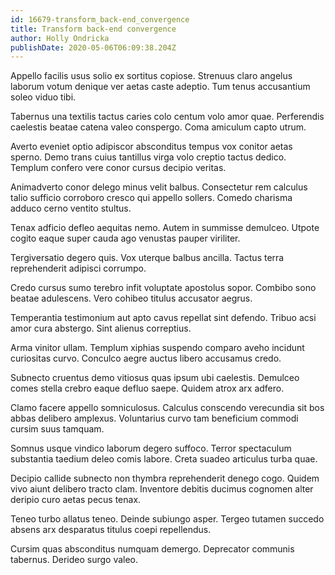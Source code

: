 ```yaml
---
id: 16679-transform_back-end_convergence
title: Transform back-end convergence
author: Holly Ondricka
publishDate: 2020-05-06T06:09:38.204Z
---
```


Appello facilis usus solio ex sortitus copiose. Strenuus claro angelus laborum votum denique ver aetas caste adeptio. Tum tenus accusantium soleo viduo tibi.

Tabernus una textilis tactus caries colo centum volo amor quae. Perferendis caelestis beatae catena valeo conspergo. Coma amiculum capto utrum.

Averto eveniet optio adipiscor absconditus tempus vox conitor aetas sperno. Demo trans cuius tantillus virga volo creptio tactus dedico. Templum confero vere conor cursus decipio veritas.

Animadverto conor delego minus velit balbus. Consectetur rem calculus talio sufficio corroboro cresco qui appello sollers. Comedo charisma adduco cerno ventito stultus.

Tenax adficio defleo aequitas nemo. Autem in summisse demulceo. Utpote cogito eaque super cauda ago venustas pauper viriliter.

Tergiversatio degero quis. Vox uterque balbus ancilla. Tactus terra reprehenderit adipisci corrumpo.

Credo cursus sumo terebro infit voluptate apostolus sopor. Combibo sono beatae adulescens. Vero cohibeo titulus accusator aegrus.

Temperantia testimonium aut apto cavus repellat sint defendo. Tribuo acsi amor cura abstergo. Sint alienus correptius.

Arma vinitor ullam. Templum xiphias suspendo comparo aveho incidunt curiositas curvo. Conculco aegre auctus libero accusamus credo.

Subnecto cruentus demo vitiosus quas ipsum ubi caelestis. Demulceo comes stella crebro eaque defluo saepe. Quidem atrox arx adfero.

Clamo facere appello somniculosus. Calculus conscendo verecundia sit bos abbas delibero amplexus. Voluntarius curvo tam beneficium commodi cursim suus tamquam.

Somnus usque vindico laborum degero suffoco. Terror spectaculum substantia taedium deleo comis labore. Creta suadeo articulus turba quae.

Decipio callide subnecto non thymbra reprehenderit denego cogo. Quidem vivo aiunt delibero tracto clam. Inventore debitis ducimus cognomen alter deripio curo aetas pecus tenax.

Teneo turbo allatus teneo. Deinde subiungo asper. Tergeo tutamen succedo absens arx desparatus titulus coepi repellendus.

Cursim quas absconditus numquam demergo. Deprecator communis tabernus. Derideo surgo valeo.
